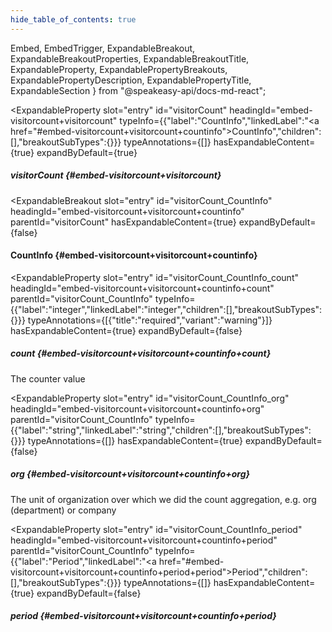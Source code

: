 ```yaml
---
hide_table_of_contents: true
---
```

  Embed,
  EmbedTrigger,
  ExpandableBreakout,
  ExpandableBreakoutProperties,
  ExpandableBreakoutTitle,
  ExpandableProperty,
  ExpandablePropertyBreakouts,
  ExpandablePropertyDescription,
  ExpandablePropertyTitle,
  ExpandableSection
} from "@speakeasy-api/docs-md-react";

<ExpandableSection>

<ExpandableProperty
  slot="entry"
  id="visitorCount"
  headingId="embed-visitorcount+visitorcount"
  typeInfo={{"label":"CountInfo","linkedLabel":"<a href=\"#embed-visitorcount+visitorcount+countinfo\">CountInfo</a>","children":[],"breakoutSubTypes":{}}}
  typeAnnotations={[]}
  hasExpandableContent={true}
  expandByDefault={true}
>

<ExpandablePropertyTitle slot="title">

##### visitorCount \{#embed-visitorcount+visitorcount\}

</ExpandablePropertyTitle>

<ExpandablePropertyBreakouts slot="breakouts">

<ExpandableBreakout
  slot="entry"
  id="visitorCount_CountInfo"
  headingId="embed-visitorcount+visitorcount+countinfo"
  parentId="visitorCount"
  hasExpandableContent={true}
  expandByDefault={false}
>

<ExpandableBreakoutTitle slot="title">

#### CountInfo \{#embed-visitorcount+visitorcount+countinfo\}

</ExpandableBreakoutTitle>

<ExpandableBreakoutProperties slot="properties">

<ExpandableProperty
  slot="entry"
  id="visitorCount_CountInfo_count"
  headingId="embed-visitorcount+visitorcount+countinfo+count"
  parentId="visitorCount_CountInfo"
  typeInfo={{"label":"integer","linkedLabel":"integer","children":[],"breakoutSubTypes":{}}}
  typeAnnotations={[{"title":"required","variant":"warning"}]}
  hasExpandableContent={true}
  expandByDefault={false}
>

<ExpandablePropertyTitle slot="title">

##### count \{#embed-visitorcount+visitorcount+countinfo+count\}

</ExpandablePropertyTitle>

<ExpandablePropertyDescription slot="description">

The counter value

</ExpandablePropertyDescription>

</ExpandableProperty>

<ExpandableProperty
  slot="entry"
  id="visitorCount_CountInfo_org"
  headingId="embed-visitorcount+visitorcount+countinfo+org"
  parentId="visitorCount_CountInfo"
  typeInfo={{"label":"string","linkedLabel":"string","children":[],"breakoutSubTypes":{}}}
  typeAnnotations={[]}
  hasExpandableContent={true}
  expandByDefault={false}
>

<ExpandablePropertyTitle slot="title">

##### org \{#embed-visitorcount+visitorcount+countinfo+org\}

</ExpandablePropertyTitle>

<ExpandablePropertyDescription slot="description">

The unit of organization over which we did the count aggregation, e.g. org (department) or company

</ExpandablePropertyDescription>

</ExpandableProperty>

<ExpandableProperty
  slot="entry"
  id="visitorCount_CountInfo_period"
  headingId="embed-visitorcount+visitorcount+countinfo+period"
  parentId="visitorCount_CountInfo"
  typeInfo={{"label":"Period","linkedLabel":"<a href=\"#embed-visitorcount+visitorcount+countinfo+period+period\">Period</a>","children":[],"breakoutSubTypes":{}}}
  typeAnnotations={[]}
  hasExpandableContent={true}
  expandByDefault={false}
>

<ExpandablePropertyTitle slot="title">

##### period \{#embed-visitorcount+visitorcount+countinfo+period\}

</ExpandablePropertyTitle>

<Embed slot="embed">

<EmbedTrigger slot="trigger" embedTitle="period" triggerText="View period details">

<Embedperiod />

</EmbedTrigger>

</Embed>

</ExpandableProperty>

</ExpandableBreakoutProperties>

</ExpandableBreakout>

</ExpandablePropertyBreakouts>

</ExpandableProperty>

</ExpandableSection>